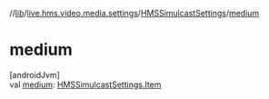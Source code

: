 //[lib](../../../index)/[live.hms.video.media.settings](../index)/[HMSSimulcastSettings](index)/[medium](medium)

# medium

[androidJvm]\
val [medium](medium): [HMSSimulcastSettings.Item](-item/index)
